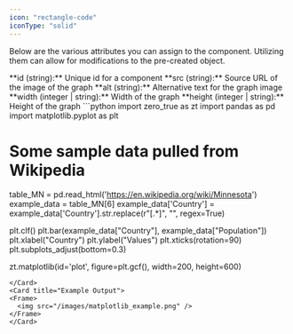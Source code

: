 ```yaml
---
icon: "rectangle-code"
iconType: "solid"
---
```


<Info>Below are the various attributes you can assign to the component. Utilizing them can allow for modifications to the pre-created object.</Info>

<ResponseField name="zero_true.Matplotlib" type="Zero True Component">
  <Expandable title="properties">
   <AccordionGroup>
<Accordion title="id">
        **id (string):** Unique id for a component
</Accordion>
<Accordion title="src">
        **src (string):** Source URL of the image of the graph
</Accordion>
<Accordion title="alt">
        **alt (string):** Alternative text for the graph image
</Accordion>
<Accordion title="width">
        **width (integer | string):** Width of the graph
</Accordion>
<Accordion title="height">
        **height (integer | string):** Height of the graph
</Accordion>

   </AccordionGroup>
  </Expandable>
</ResponseField>

<Card title="Example Usage" icon="code">
  ```python
import zero_true as zt
import pandas as pd
import matplotlib.pyplot as plt

# Some sample data pulled from Wikipedia
table_MN = pd.read_html('https://en.wikipedia.org/wiki/Minnesota')
example_data = table_MN[6]
example_data['Country'] = example_data['Country'].str.replace(r"\[.*\]", "", regex=True)

plt.clf()
plt.bar(example_data["Country"], example_data["Population"])
plt.xlabel("Country")
plt.ylabel("Values")
plt.xticks(rotation=90)
plt.subplots_adjust(bottom=0.3)

zt.matplotlib(id='plot', figure=plt.gcf(), width=200, height=600)
```
</Card>
<Card title="Example Output">
<Frame>
  <img src="/images/matplotlib_example.png" />
</Frame>
</Card>
